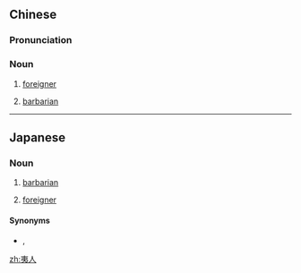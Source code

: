 ==Chinese==
{{zh-forms}}

===Pronunciation===
{{zh-pron
|m=yírén
|c=ji4 jan4
|cat=n
}}

===Noun===
{{zh-noun}}

# {{label|zh|literary}} [[foreigner]]
# {{label|zh|literary}} [[barbarian]]

----

==Japanese==
{{ja-kanjitab|い|じん|yomi=o}}

===Noun===
{{ja-noun|いじん}}

# [[barbarian]]
# {{lb|ja|derogatory|sort=いじん}} [[foreigner]]

====Synonyms====
* {{sense|barbarian}} {{ja-r|野蛮人|やばんじん}}, {{ja-r|未開人|みかいじん}}

[[zh:夷人]]